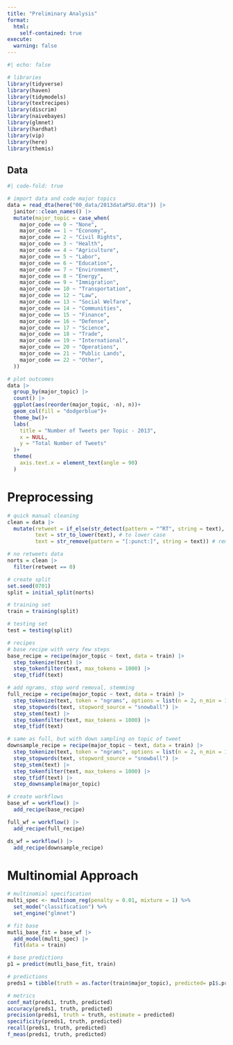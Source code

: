 ```yaml
---
title: "Preliminary Analysis"
format: 
  html:
    self-contained: true
execute: 
  warning: false
---
```


```r
#| echo: false

# libraries 
library(tidyverse)
library(haven)
library(tidymodels)
library(textrecipes)
library(discrim)
library(naivebayes)
library(glmnet)
library(hardhat)
library(vip)
library(here)
library(themis)
```

## Data
```r
#| code-fold: true

# import data and code major topics 
data = read_dta(here("00_data/2013dataPSU.dta")) |> 
  janitor::clean_names() |> 
  mutate(major_topic = case_when(
    major_code == 0 ~ "None",
    major_code == 1 ~ "Economy",
    major_code == 2 ~ "Civil Rights",
    major_code == 3 ~ "Health",
    major_code == 4 ~ "Agriculture",
    major_code == 5 ~ "Labor",
    major_code == 6 ~ "Education",
    major_code == 7 ~ "Environment",
    major_code == 8 ~ "Energy",
    major_code == 9 ~ "Immigration",
    major_code == 10 ~ "Transportation",
    major_code == 12 ~ "Law",
    major_code == 13 ~ "Social Welfare",
    major_code == 14 ~ "Communities",
    major_code == 15 ~ "Finance",
    major_code == 16 ~ "Defense",
    major_code == 17 ~ "Science",
    major_code == 18 ~ "Trade",
    major_code == 19 ~ "International",
    major_code == 20 ~ "Operations",
    major_code == 21 ~ "Public Lands",
    major_code == 22 ~ "Other",
  ))

# plot outcomes
data |> 
  group_by(major_topic) |> 
  count() |> 
  ggplot(aes(reorder(major_topic, -n), n))+
  geom_col(fill = "dodgerblue")+
  theme_bw()+
  labs(
    title = "Number of Tweets per Topic - 2013",
    x = NULL,
    y = "Total Number of Tweets"
  )+
  theme(
    axis.text.x = element_text(angle = 90)
  )
```

# Preprocessing 

```r
# quick manual cleaning 
clean = data |> 
  mutate(retweet = if_else(str_detect(pattern = "^RT", string = text), 1, 0),
         text = str_to_lower(text), # to lower case
         text = str_remove(pattern = "[:punct:]", string = text)) # remove punctuation

# no retweets data
norts = clean |> 
  filter(retweet == 0)

# create split
set.seed(0701)
split = initial_split(norts)

# training set
train = training(split)

# testing set 
test = testing(split)

# recipes 
# base recipe with very few steps
base_recipe = recipe(major_topic ~ text, data = train) |> 
  step_tokenize(text) |> 
  step_tokenfilter(text, max_tokens = 1000) |> 
  step_tfidf(text)

# add ngrams, stop word removal, stemming 
full_recipe = recipe(major_topic ~ text, data = train) |> 
  step_tokenize(text, token = "ngrams", options = list(n = 2, n_min = 1)) |>
  step_stopwords(text, stopword_source = "snowball") |> 
  step_stem(text) |> 
  step_tokenfilter(text, max_tokens = 1000) |> 
  step_tfidf(text)

# same as full, but with down sampling on topic of tweet
downsample_recipe = recipe(major_topic ~ text, data = train) |> 
  step_tokenize(text, token = "ngrams", options = list(n = 2, n_min = 1)) |>
  step_stopwords(text, stopword_source = "snowball") |> 
  step_stem(text) |> 
  step_tokenfilter(text, max_tokens = 1000) |> 
  step_tfidf(text) |> 
  step_downsample(major_topic)

# create workflows
base_wf = workflow() |> 
  add_recipe(base_recipe)

full_wf = workflow() |> 
  add_recipe(full_recipe)

ds_wf = workflow() |> 
  add_recipe(downsample_recipe)
```


# Multinomial Approach 

```r
# multinomial specification 
multi_spec <- multinom_reg(penalty = 0.01, mixture = 1) %>%
  set_mode("classification") %>%
  set_engine("glmnet")

# fit base 
mutli_base_fit = base_wf |> 
  add_model(multi_spec) |> 
  fit(data = train)

# base predictions 
p1 = predict(mutli_base_fit, train)

# predictions 
preds1 = tibble(truth = as.factor(train$major_topic), predicted= p1$.pred_class)

# metrics
conf_mat(preds1, truth, predicted)
accuracy(preds1, truth, predicted)
precision(preds1, truth = truth, estimate = predicted)
specificity(preds1, truth, predicted)
recall(preds1, truth, predicted)
f_meas(preds1, truth, predicted)
```            

